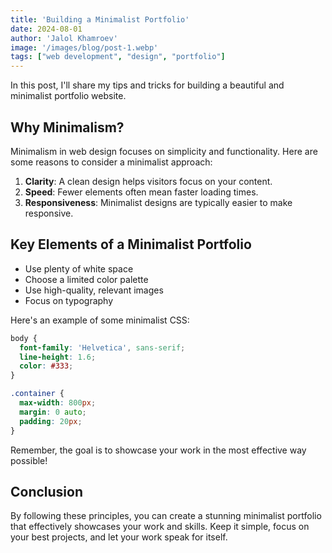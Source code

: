 ```yaml
---
title: 'Building a Minimalist Portfolio'
date: 2024-08-01
author: 'Jalol Khamroev'
image: '/images/blog/post-1.webp'
tags: ["web development", "design", "portfolio"]
---
```


In this post, I'll share my tips and tricks for building a beautiful and minimalist portfolio website.

## Why Minimalism?

Minimalism in web design focuses on simplicity and functionality. Here are some reasons to consider a minimalist approach:

1. **Clarity**: A clean design helps visitors focus on your content.
2. **Speed**: Fewer elements often mean faster loading times.
3. **Responsiveness**: Minimalist designs are typically easier to make responsive.

## Key Elements of a Minimalist Portfolio

- Use plenty of white space
- Choose a limited color palette
- Use high-quality, relevant images
- Focus on typography

Here's an example of some minimalist CSS:

```css
body {
  font-family: 'Helvetica', sans-serif;
  line-height: 1.6;
  color: #333;
}

.container {
  max-width: 800px;
  margin: 0 auto;
  padding: 20px;
}
```

Remember, the goal is to showcase your work in the most effective way possible!

## Conclusion

By following these principles, you can create a stunning minimalist portfolio that effectively showcases your work and skills. Keep it simple, focus on your best projects, and let your work speak for itself.